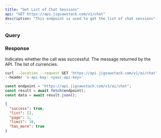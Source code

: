 ```yaml
---
title: "Get List of Chat Sessions"
api: "GET https://api.jigsawstack.com/v1/chat"
description: "This endpoint is used to get the list of chat sessions"
---
```


### Query

<ParamField query="limit" type="number" defaultValue="10"></ParamField>
<ParamField query="page" type="number" defaultValue="0"></ParamField>

<Snippet file="header.mdx" />

### Response

<ResponseField name="success" type="boolean">
  Indicates whether the call was successful.
</ResponseField>

<ResponseField name="message" type="string">
  The message returned by the API.
</ResponseField>

<ResponseField name="currencies" type="JSON">
  The list of currencies.
</ResponseField>

<RequestExample>

```bash cURL
curl --location --request GET 'https://api.jigsawstack.com/v1/ai/chat' \
--header 'x-api-key: <your-api-key>'
```

```javascript Node.js
const endpoint = "https://api.jigsawstack.com/v1/ai/chat";
const result = await fetch(endpoint);
const data = await result.json();
```

</RequestExample>

<ResponseExample>

```json Response
{
  "success": true,
  "list": [],
  "page": 1,
  "limit": 10,
  "has_more": true
}
```

</ResponseExample>
